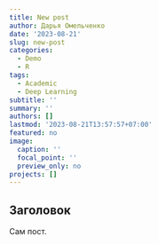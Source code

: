 ```yaml
---
title: New post
author: Дарья Омельченко
date: '2023-08-21'
slug: new-post
categories:
  - Demo
  - R
tags:
  - Academic
  - Deep Learning
subtitle: ''
summary: ''
authors: []
lastmod: '2023-08-21T13:57:57+07:00'
featured: no
image:
  caption: ''
  focal_point: ''
  preview_only: no
projects: []
---
```

## Заголовок

Сам пост.